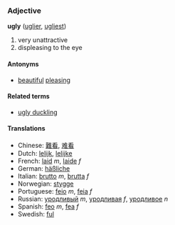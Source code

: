 ===Adjective===
'''ugly''' ([[uglier]], [[ugliest]])

# very unattractive
# displeasing to the eye

====Antonyms====
*[[beautiful]] [[pleasing]]

====Related terms====
*[[ugly duckling]]

====Translations====
*Chinese: [[難看]], [[难看]]
*Dutch: [[lelijk]], [[lelijke]]
*French: [[laid]] ''m'', [[laide]] ''f''
*German: [[häßliche]]
*Italian: [[brutto]] ''m'', [[brutta]] ''f''
*Norwegian: [[stygge]]
*Portuguese: [[feio]] ''m'', [[feia]] ''f''
*Russian: [[уродливый]] ''m'', [[уродливая]] ''f'', [[уродливое]] ''n''
*Spanish: [[feo]] ''m'', [[fea]] ''f''
*Swedish: [[ful]]